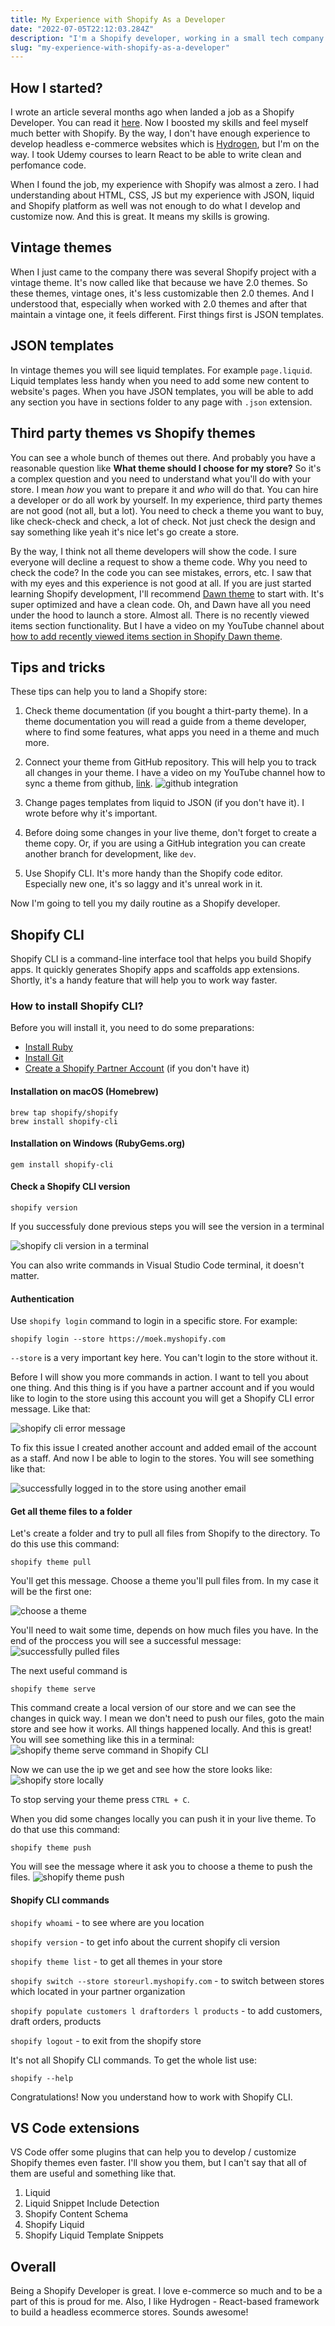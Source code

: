 ```yaml
---
title: My Experience with Shopify As a Developer
date: "2022-07-05T22:12:03.284Z"
description: "I'm a Shopify developer, working in a small tech company. In this article you will read my experience with Shopify Platform and you will know some tips and trick in Shopify development. Let's go deeper!"
slug: "my-experience-with-shopify-as-a-developer"
---
```


## How I started?
I wrote an article several months ago when landed a job as a Shopify Developer. You can read it [here](https://medium.com/@devmoek/my-journey-from-zero-to-got-an-offer-in-tech-company-b1718ca8ab20). Now I boosted my skills and feel myself much better with Shopify. By the way, I don't have enough experience to develop headless e-commerce websites which is [Hydrogen](https://hydrogen.shopify.dev/), but I'm on the way. I took Udemy courses to learn React to be able to write clean and perfomance code.

When I found the job, my experience with Shopify was almost a zero. I had understanding about HTML, CSS, JS but my experience with JSON, liquid and Shopify platform as well was not enough to do what I develop and customize now. And this is great. It means my skills is growing. 

## Vintage themes
When I just came to the company there was several Shopify project with a vintage theme. It's now called like that because we have 2.0 themes. So these themes, vintage ones, it's less customizable then 2.0 themes. And I understood that, especially when worked with 2.0 themes and after that maintain a vintage one, it feels different. First things first is JSON templates.

## JSON templates
In vintage themes you will see liquid templates. For example `page.liquid`. Liquid templates less handy when you need to add some new content to website's pages. When you have JSON templates, you will be able to add any section you have in sections folder to any page with `.json` extension.

## Third party themes vs Shopify themes
You can see a whole bunch of themes out there. And probably you have a reasonable question like **What theme should I choose for my store?** So it's a complex question and you need to understand what you'll do with your store. I mean *how* you want to prepare it and *who* will do that. You can hire a developer or do all work by yourself. In my experience, third party themes are not good (not all, but a lot). You need to check a theme you want to buy, like check-check and check, a lot of check. Not just check the design and say something like yeah it's nice let's go create a store.

By the way, I think not all theme developers will show the code. I sure everyone will decline a request to show a theme code. Why you need to check the code? In the code you can see mistakes, errors, etc. I saw that with my eyes and this experience is not good at all. If you are just started learning Shopify development, I'll recommend [Dawn theme](https://themes.shopify.com/themes/dawn/styles/default) to start with. It's super optimized and have a clean code. Oh, and Dawn have all you need under the hood to launch a store. Almost all. There is no recently viewed items section functionality. But I have a video on my YouTube channel about [how to add recently viewed items section in Shopify Dawn theme](https://www.youtube.com/watch?v=gk7KzAFPP5E&t). 

## Tips and tricks
These tips can help you to land a Shopify store:
1. Check theme documentation (if you bought a thirt-party theme). In a theme documentation you will read a guide from a theme developer, where to find some features, what apps you need in a theme and much more.
2. Connect your theme from GitHub repository. This will help you to track all changes in your theme. I have a video on my YouTube channel how to sync a theme from github, [link](https://www.youtube.com/shorts/LVZu7M1-BNc).
![github integration](images/shopify-github-integration.png)

3. Change pages templates from liquid to JSON (if you don't have it). I wrote before why it's important.
4. Before doing some changes in your live theme, don't forget to create a theme copy. Or, if you are using a GitHub integration you can create another branch for development, like `dev`.
5. Use Shopify CLI. It's more handy than the Shopify code editor. Especially new one, it's so laggy and it's unreal work in it.

Now I'm going to tell you my daily routine as a Shopify developer.

## Shopify CLI
Shopify CLI is a command-line interface tool that helps you build Shopify apps. It quickly generates Shopify apps and scaffolds app extensions. Shortly, it's a handy feature that will help you to work way faster. 

### How to install Shopify CLI?
Before you will install it, you need to do some preparations:
* [Install Ruby](https://www.ruby-lang.org/en/downloads/)
* [Install Git](https://git-scm.com/downloads)
* [Create a Shopify Partner Account](https://accounts.shopify.com/signup) (if you don't have it)

#### Installation on macOS (Homebrew)

```
brew tap shopify/shopify
brew install shopify-cli

```

#### Installation on Windows (RubyGems.org)

```
gem install shopify-cli

```

#### Check a Shopify CLI version

``` 
shopify version
```

If you successfuly done previous steps you will see the version in a terminal

![shopify cli version in a terminal](images/shopify-cli-terminal.png)

You can also write commands in Visual Studio Code terminal, it doesn't matter. 

#### Authentication 
Use `shopify login` command to login in a specific store. For example:
```
shopify login --store https://moek.myshopify.com
```

`--store` is a very important key here. You can't login to the store without it. 

Before I will show you more commands in action. I want to tell you about one thing. And this thing is if you have a partner account and if you would like to login to the store using this account you will get a Shopify CLI error message. Like that:

![shopify cli error message](images/shopify-cli-error.png)

To fix this issue I created another account and added email of the account as a staff. And now I be able to login to the stores. You will see something like that:

![successfully logged in to the store using another email](images/successfully-logged-in-shopify-cli.png)

#### Get all theme files to a folder
Let's create a folder and try to pull all files from Shopify to the directory. To do this use this command: 
```
shopify theme pull
```

You'll get this message. Choose a theme you'll pull files from. In my case it will be the first one:

![choose a theme](images/choose-a-theme.png)

You'll need to wait some time, depends on how much files you have. In the end of the proccess you will see a successful message:
![successfully pulled files](images/successfully-pulled.png)

The next useful command is 

```
shopify theme serve

```

This command create a local version of our store and we can see the changes in quick way. I mean we don't need to push our files, goto the main store and see how it works. All things happened locally. And this is great! You will see something like this in a terminal:
![shopify theme serve command in Shopify CLI](images/shopify-theme-serve.png)

Now we can use the ip we get and see how the store looks like:
![shopify store locally](images/shopify-store-locally.png)

To stop serving your theme press `CTRL + C`.

When you did some changes locally you can push it in your live theme. To do that use this command:

```
shopify theme push
```

You will see the message where it ask you to choose a theme to push the files.
![shopify theme push](images/shopify-theme-push.png)

#### Shopify CLI commands
`shopify whoami` - to see where are you location

`shopify version` - to get info about the current shopify cli version

`shopify theme list` - to get all themes in your store

`shopify switch --store storeurl.myshopify.com` - to switch between stores which located in your partner organization

`shopify populate customers l draftorders l products` - to add customers, draft orders, products

`shopify logout` - to exit from the shopify store

It's not all Shopify CLI commands. To get the whole list use: 
```
shopify --help

```

Congratulations! Now you understand how to work with Shopify CLI.

## VS Code extensions
VS Code offer some plugins that can help you to develop / customize Shopify themes even faster. I'll show you them, but I can't say that all of them are useful and something like that.

1. Liquid
2. Liquid Snippet Include Detection
3. Shopify Content Schema
4. Shopify Liquid
5. Shopify Liquid Template Snippets

## Overall
Being a Shopify Developer is great. I love e-commerce so much and to be a part of this is proud for me. Also, I like Hydrogen - React-based framework to build a headless ecommerce stores. Sounds awesome!